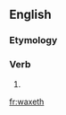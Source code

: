 ==English==

===Etymology===
{{suffix|en|wax|eth}}

===Verb===
{{head|en|verb form}}

# {{en-archaic third-person singular of|wax}}

[[fr:waxeth]]